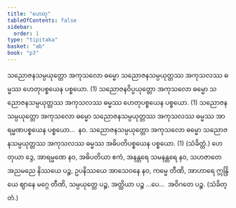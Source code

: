 ```yaml
---
title: "ဟေတု"
tableOfContents: false
sidebar:
  order: 1
type: "tipitaka"
basket: "ab"
book: "p3"
---
```



<DynamicBreadcrumb />

<Division number="25" book="p3" e="ch" v="39" p="373">

<Paragraph number="1748" book="p3">
သညောဇနသမ္ပယုတ္တော အကုသလော ဓမ္မော သညောဇနသမ္ပယုတ္တဿ အကုသလဿ ဓမ္မဿ ဟေတုပစ္စယေန ပစ္စယော. (1)
</Paragraph>

<Paragraph number="1749" book="p3">
သညောဇနဝိပ္ပယုတ္တော အကုသလော ဓမ္မော သညောဇနသမ္ပယုတ္တဿ အကုသလဿ ဓမ္မဿ ဟေတုပစ္စယေန ပစ္စယော. (1)
</Paragraph>

<Paragraph number="1750" book="p3">
သညောဇနသမ္ပယုတ္တော အကုသလော ဓမ္မော သညောဇနသမ္ပယုတ္တဿ အကုသလဿ ဓမ္မဿ အာရမ္မဏပစ္စယေန ပစ္စယော…  နဝ.
</Paragraph>

<Paragraph number="1751" book="p3">
သညောဇနသမ္ပယုတ္တော အကုသလော ဓမ္မော သညောဇနသမ္ပယုတ္တဿ အကုသလဿ ဓမ္မဿ အဓိပတိပစ္စယေန ပစ္စယော. (1) (သံခိတ္တံ.)
</Paragraph>

</Division>
<Division number="26" book="p3" e="ch" v="39" p="374">

<Paragraph number="1752" book="p3">
ဟေတုယာ ဒွေ, အာရမ္မဏေ နဝ, အဓိပတိယာ ဧကံ, အနန္တရေ သမနန္တရေ နဝ, သဟဇာတေ အညမညေ နိဿယေ ပဉ္စ, ဥပနိဿယေ အာသေဝနေ နဝ, ကမ္မေ တီဏိ, အာဟာရေ ဣန္ဒြိယေ ဈာနေ မဂ္ဂေ တီဏိ, သမ္ပယုတ္တေ ပဉ္စ, အတ္ထိယာ ပဉ္စ …ပေ…  အဝိဂတေ ပဉ္စ. (သံခိတ္တံ.)
</Paragraph>
</Division>